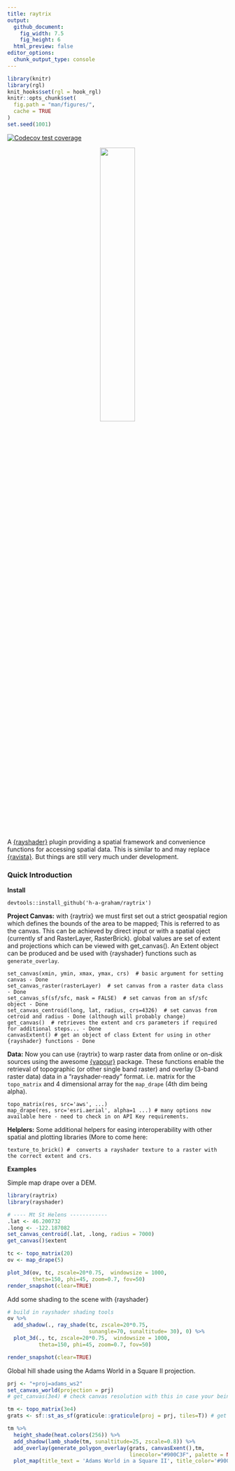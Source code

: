 ```yaml
---
title: raytrix
output: 
  github_document:
    fig_width: 7.5
    fig_height: 6
  html_preview: false
editor_options: 
  chunk_output_type: console
---
```


```r
library(knitr)
library(rgl)
knit_hooks$set(rgl = hook_rgl)
knitr::opts_chunk$set(
  fig.path = "man/figures/",
  cache = TRUE
)
set.seed(1001)
```
<!-- badges: start -->
[![Codecov test coverage](https://codecov.io/gh/h-a-graham/raytrix/branch/main/graph/badge.svg)](https://codecov.io/gh/h-a-graham/raytrix?branch=main)
<!-- badges: end -->


<p align="center">
<img src="man/figures/raytrixHEX_editLR.png" width="40%" />
</p>

A [{rayshader}](https://www.rayshader.com/index.html) plugin providing a spatial framework and convenience functions for 
accessing spatial data. This is similar to and may replace [{ravista}](https://github.com/h-a-graham/rayvista). 
But things are still very much under development.


### Quick Introduction

**Install**
```
devtools::install_github('h-a-graham/raytrix')
```

**Project Canvas:**
with {raytrix} we must first set out a strict geospatial region which defines the 
bounds of the area to be mapped; This is referred to as the canvas. This can be 
achieved by direct input or with a spatial oject (currently sf and RasterLayer, 
RasterBrick). global values are set of extent and projections which can be 
viewed with get_canvas(). An Extent object can be produced and be used with 
{rayshader} functions such as `generate_overlay`.

```
set_canvas(xmin, ymin, xmax, ymax, crs)  # basic argument for setting canvas - Done
set_canvas_raster(rasterLayer)  # set canvas from a raster data class - Done
set_canvas_sf(sf/sfc, mask = FALSE)  # set canvas from an sf/sfc object - Done
set_canvas_centroid(long, lat, radius, crs=4326)  # set canvas from cetroid and radius - Done (although will probably change)
get_canvas()  # retrieves the extent and crs parameters if required for additional steps... - Done
canvasExtent() # get an object of class Extent for using in other {rayshader} functions - Done
```

**Data:**
Now you can use {raytrix} to warp raster data from online or on-disk sources using
the awesome [{vapour}](https://hypertidy.github.io/vapour/) package.
These functions enable the retrieval of topographic (or other single band raster) 
and overlay (3-band raster data) data in a "rayshader-ready" format. 
i.e. matrix for the `topo_matrix` and 4 dimensional 
array for the `map_drape` (4th dim being alpha).

```
topo_matrix(res, src='aws', ...)  
map_drape(res, src='esri.aerial', alpha=1 ...) # many options now available here - need to check in on API Key requirements.
```

**Helplers:**
Some additional helpers for easing interoperability with other spatial and 
plotting libraries (More to come here:

```
texture_to_brick() #  converts a rayshader texture to a raster with the correct extent and crs.
```

**Examples**

Simple map drape over a DEM.

```r
library(raytrix)
library(rayshader)

# ---- Mt St Helens ------------
.lat <- 46.200732
.long <- -122.187082
set_canvas_centroid(.lat, .long, radius = 7000)
get_canvas()$extent

tc <- topo_matrix(20)
ov <- map_drape(5)

plot_3d(ov, tc, zscale=20*0.75,  windowsize = 1000,
        theta=150, phi=45, zoom=0.7, fov=50)
render_snapshot(clear=TRUE)

```

Add some shading to the scene with {rayshader}

```r
# build in rayshader shading tools
ov %>%
  add_shadow(., ray_shade(tc, zscale=20*0.75, 
                          sunangle=70, sunaltitude= 30), 0) %>% 
  plot_3d(., tc, zscale=20*0.75,  windowsize = 1000,
          theta=150, phi=45, zoom=0.7, fov=50)

render_snapshot(clear=TRUE)

```

Global hill shade using the Adams World in a Square II projection.

``` r
prj <- "+proj=adams_ws2"
set_canvas_world(projection = prj)
# get_canvas(3e4) # check canvas resolution with this in case your being ambitious...

tm <- topo_matrix(3e4)
grats <- sf::st_as_sf(graticule::graticule(proj = prj, tiles=T)) # get graticule

tm %>%
  height_shade(heat.colors(256)) %>%
  add_shadow(lamb_shade(tm, sunaltitude=25, zscale=0.8)) %>%
  add_overlay(generate_polygon_overlay(grats, canvasExent(),tm, 
                                       linecolor="#900C3F", palette = NA),  alphalayer = 0.7) %>%
  plot_map(title_text = 'Adams World in a Square II', title_color='#900C3F')
```
